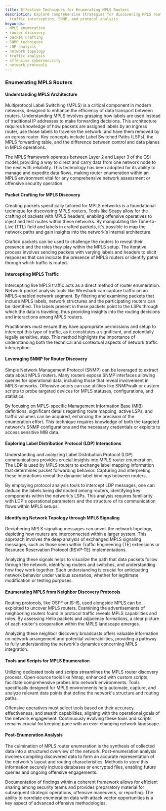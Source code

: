 ```yaml
---
title: Effective Techniques for Enumerating MPLS Routers
description: Explore comprehensive strategies for discovering MPLS routers, including
  traffic interception, SNMP, and protocol analysis.
keywords:
- MPLS enumeration
- router discovery
- packet crafting
- SNMP techniques
- LDP analysis
- network topology
- traffic analysis
- offensive cybersecurity
- network protocols
---
```


### Enumerating MPLS Routers

#### Understanding MPLS Architecture

Multiprotocol Label Switching (MPLS) is a critical component in modern networks, designed to enhance the efficiency of data transport between routers. Understanding MPLS involves grasping how labels are used instead of traditional IP addresses to make forwarding decisions. This architecture requires knowledge of how packets are assigned labels by an ingress router, use those labels to traverse the network, and have them removed by an egress router. Key concepts include Label Switched Paths (LSPs), the MPLS forwarding table, and the difference between control and data planes in MPLS operations.

The MPLS framework operates between Layer 2 and Layer 3 of the OSI model, providing a way to direct and carry data from one network node to the next with reliability. This technology has been adopted for its ability to manage and expedite data flows, making router enumeration within an MPLS environment vital for any comprehensive network assessment or offensive security operation.

#### Packet Crafting for MPLS Discovery

Creating packets specifically tailored for MPLS networks is a foundational technique for discovering MPLS routers. Tools like Scapy allow for the crafting of packets with MPLS headers, enabling offensive operatives to inject and test routes within these networks. By manipulating the Time-to-Live (TTL) field and labels in crafted packets, it's possible to map the network paths and gain insights into the network's internal architecture.

Crafted packets can be used to challenge the routers to reveal their presence and the roles they play within the MPLS setup. The iterative process involves sending packets with varying labels and headers to elicit responses that can indicate the presence of MPLS routers or identify paths through which traffic is routed.

#### Intercepting MPLS Traffic

Intercepting live MPLS traffic acts as a direct method of router enumeration. Network packet analysis tools like Wireshark can capture traffic on an MPLS-enabled network segment. By filtering and examining packets that include MPLS labels, network structures and the participating routers can be identified. The labels present in these packets point to the LSPs through which the data is traveling, thus providing insights into the routing decisions and interactions among MPLS routers.

Practitioners must ensure they have appropriate permissions and setup to intercept this type of traffic, as it constitutes a significant, and potentially legally sensitive, step. This method highlights the importance of understanding both the technical and contextual aspects of network traffic interception.

#### Leveraging SNMP for Router Discovery

Simple Network Management Protocol (SNMP) can be leveraged to extract data about MPLS routers. Many routers expose SNMP interfaces allowing queries for operational data, including those that reveal involvement in MPLS networks. Offensive actors can use utilities like SNMPwalk or custom scripts to probe targeted devices for MPLS statuses, configurations, and statistics.

By focusing on MPLS-specific Management Information Base (MIB) definitions, significant details regarding route mapping, active LSPs, and traffic volumes can be acquired, enhancing the precision of the enumeration effort. This technique requires knowledge of both the targeted network's SNMP configurations and the necessary credentials or exploits to access sensitive MIB data.

#### Exploring Label Distribution Protocol (LDP) Interactions

Understanding and analyzing Label Distribution Protocol (LDP) communications provides crucial insights into MPLS router enumeration. The LDP is used by MPLS routers to exchange label mapping information that determines packet forwarding behavior. Capturing and interpreting these interactions reveal the dynamic label bindings between routers.

By employing protocol analysis tools to intercept LDP messages, one can deduce the labels being distributed among routers, identifying key components within the network's LSPs. This analysis requires familiarity with LDP's operational parameters and the structure of its communication flows within MPLS setups.

#### Identifying Network Topology through MPLS Signaling

Deciphering MPLS signaling messages can unveil the network topology, depicting how routers are interconnected within a larger system. This approach involves the deep analysis of exchanged MPLS signaling messages, such as those seen within Traffic Engineering (TE) extensions or Resource Reservation Protocol (RSVP-TE) implementations.

Analyzing these signals helps to visualize the path that data packets follow through the network, identifying routers and switches, and understanding how they work together. Such understanding is crucial for anticipating network behavior under various scenarios, whether for legitimate modification or testing purposes.

#### Enumerating MPLS from Neighbor Discovery Protocols

Routing protocols, like OSPF or IS-IS, used alongside MPLS can be exploited to uncover MPLS routers. Examining the advertisements of neighboring routers found in protocol traffic reveals MPLS capabilities and roles. By assessing Hello packets and adjacency formations, a clear picture of each router's cooperation within the MPLS landscape emerges.

Analyzing these neighbor discovery broadcasts offers valuable information on network arrangement and potential vulnerabilities, providing a pathway to fully understanding the network's dynamics concerning MPLS integration.

#### Tools and Scripts for MPLS Enumeration

Utilizing dedicated tools and scripts streamlines the MPLS router discovery process. Open-source tools like Nmap, enhanced with custom scripts, facilitate comprehensive probes into network environments. Tools specifically designed for MPLS environments help automate, capture, and analyze relevant data points that define the network's structure and routing paths.

Offensive operatives must select tools based on their accuracy, effectiveness, and stealth capabilities, aligning with the operational goals of the network engagement. Continuously evolving these tools and scripts remains crucial for keeping pace with an ever-changing network landscape.

#### Post-Enumeration Analysis

The culmination of MPLS router enumeration is the synthesis of collected data into a structured overview of the network. Post-enumeration analysis involves compiling discovered data to form an accurate representation of the network's layout and routing characteristics. Methods to store this information securely include databases or encrypted files, enabling future queries and ongoing offensive engagements.

Documentation of findings within a coherent framework allows for efficient sharing among security teams and provides preparatory material for subsequent strategic operations, offensive maneuvers, or reporting. The ability to correlate enumeration data with attack vector opportunities is a key aspect of advanced offensive methodologies.